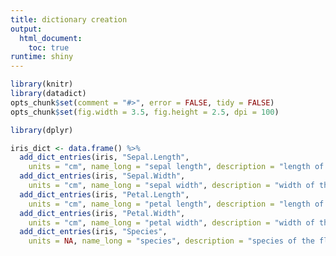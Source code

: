 ```yaml
---
title: dictionary creation
output:
  html_document:
    toc: true
runtime: shiny
---
```


<!--
%\VignetteEngine{knitr}
%\VignetteIndexEntry{dictionary creation}
-->

```r
library(knitr)
library(datadict)
opts_chunk$set(comment = "#>", error = FALSE, tidy = FALSE)
opts_chunk$set(fig.width = 3.5, fig.height = 2.5, dpi = 100)
```

```r
library(dplyr) 
```

```r
iris_dict <- data.frame() %>%
  add_dict_entries(iris, "Sepal.Length", 
    units = "cm", name_long = "sepal length", description = "length of the sepal") %>%
  add_dict_entries(iris, "Sepal.Width", 
    units = "cm", name_long = "sepal width", description = "width of the sepal") %>%
  add_dict_entries(iris, "Petal.Length", 
    units = "cm", name_long = "petal length", description = "length of the petal") %>%
  add_dict_entries(iris, "Petal.Width", 
    units = "cm", name_long = "petal width", description = "width of the petal") %>%
  add_dict_entries(iris, "Species",
    units = NA, name_long = "species", description = "species of the flower") 
```